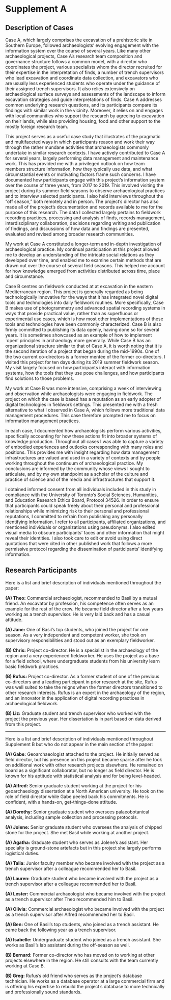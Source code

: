 # Supplement A
## Description of Cases
Case A, which largely comprises the excavation of a prehistoric site in Southern Europe, followed archaeologists' evolving engagement with the information system over the course of several years.
Like many other archaeological projects, Case A's research team composition and governance structure follows a common model, with a director who coordinates the project, various specialists whom the director recruited for their expertise in the interpretation of finds, a number of trench supervisors who lead excavation and coordinate data collection, and excavators who are usually less experienced students who operate under the guidance of their assigned trench supervisors.
It also relies extensively on archaeological surface surveys and assessments of the landscape to inform excavation strategies and guide interpretations of finds.
Case A addresses common underlying research questions, and its participants compare its findings with similar work in the vicinity.
Moreover, it relies on and engages with local communities who support the research by agreeing to excavation on their lands, while also providing housing, food and other support to the mostly foreign research team.

This project serves as a useful case study that illustrates of the pragmatic and multifaceted ways in which participants reason and work their way through the rather mundane activities that archaeologists commonly undertake in similar research contexts.
I have actively contributed to Case A for several years, largely performing data management and maintenance work.
This has provided me with a privileged outlook on how team members structure information, how they typically use data, and what circumstantial events or motivating factors frame such concerns.
I have documented how participants engage with this project's information system over the course of three years, from 2017 to 2019.
This involved visiting the project during its summer field seasons to observe archaeological practices and to interview selected participants.
I also held interviews throughout the "off season," both remotely and in person.
The project's director has also made all of the project's documentation and records available to me for the purpose of this research.
The data I collected largely pertains to fieldwork recording practices, processing and analysis of finds, records management, interdisciplinary collaboration, decisions regarding writing and publication of findings, and discussions of how data and findings are presented, evaluated and revised among broader research communities.

My work at Case A constituted a longer-term and in-depth investigation of archaeological practice.
My continual participation at this project allowed me to develop an understanding of the intricate social relations as they developed over time, and enabled me to examine certain methods that are drawn out over the course of several field seasons.
This helped me account for how knowledge emerged from activities distributed across time, place and circumstance.

Case B centres on fieldwork conducted at at excavation in the eastern Mediterranean region.
This project is generally regarded as being technologically innovative for the ways that it has integrated novel digital tools and technologies into daily fieldwork routines.
More specifically, Case B makes use of photogrammetry and advanced spatial recording systems in ways that provide practical value, rather than as superfluous or experimental use cases, which is how most other implementations of these tools and technologies have been commonly characterized.
Case B is also firmly committed to publishing its data openly, having done so for several years.
It is sometimes showcased as an example of how to implement `open' principles in archaeology more generally.
While Case B has an organizational structure similar to that of Case A, it is worth noting that it is the second iteration of a project that began during the mid-1990s.
One of the two current co-directors is a former mentee of the former co-directors.
I visited this project for ten days during its 2019 summer fieldwork season.
My visit largely focused on how participants interact with information systems, how the tools that they use pose challenges, and how participants find solutions to those problems.

My work at Case B was more intensive, comprising a week of interviewing and observation while archaeologists were engaging in fieldwork.
The project on which the case is based has a reputation as an early adopter of digital technologies in fieldwork settings.
This presented me with a fresh alternative to what I observed in Case A, which follows more traditional data management procedures.
This case therefore prompted me to focus on information management practices.

In each case, I documented how archaeologists perform various activities, specifically accounting for how these actions fit into broader systems of knowledge production.
Throughout all cases I was able to capture a variety of embodied experiences and outlooks corresponding with many roles and positions.
This provides me with insight regarding how data management infrastructures are valued and used in a variety of contexts and by people working throughout the continuum of archaeological practice.
My conclusions are informed by the community whose views I sought to articulate, and by my own standpoint as a scholar of the culture and practice of science and of the media and infrastructures that support it.

I obtained informed consent from all individuals included in this study in compliance with the University of Toronto's Social Sciences, Humanities, and Education Research Ethics Board, Protocol 34526.
In order to ensure that participants could speak freely about their personal and professional relationships while minimizing risk to their personal and professional reputations, I committed to refrain from publishing any personally identifying information.
I refer to all participants, affiliated organizations, and mentioned individuals or organizations using pseudonyms.
I also edited visual media to obscure participants' faces and other information that might reveal their identities.
I also took care to edit or avoid using direct quotations that were cited in other published work that follows a more permissive protocol regarding the dissemination of participants' identifying information.

## Research Participants
Here is a list and brief description of individuals mentioned throughout the paper:

**(A) Theo:** Commercial archaeologist, recommended to Basil by a mutual friend. An excavator by profession, his competence often serves as an example for the rest of the crew. He became field director after a few years working as a trench supervisor. He is very laid back and has a casual attitude.

**(A) Jane:** One of Basil's top students, who joined the project for one season. As a very independent and competent worker, she took on supervisory responsibilities and stood out as an exemplary fieldworker.

**(B) Chris:** Project co-director. He is a specialist in the archaeology of the region and a very experienced fieldworker. He uses the project as a base for a field school, where undergraduate students from his university learn basic fieldwork practices.

**(B) Rufus:** Project co-director. As a former student of one of the previous co-directors and a leading participant in prior research at the site, Rufus was well suited to take the reigns when the former directors transitioned to other research interests. Rufus is an expert in the archaeology of the region, and an innovator in the application of digital recording practices in archaeological fieldwork.

**(B) Liz:** Graduate student and trench supervisor who worked with the project the previous year. Her dissertation is in part based on data derived from this project.

---

Here is a list and brief description of individuals mentioned throughout Supplement B but who do not appear in the main section of the paper:

**(A) Gabe:** Geoarchaeologist attached to the project. He initially served as field director, but his presence on this project became sparse after he took on additional work with other research projects elsewhere. He remained on board as a significant collaborator, but no longer as field director. He is known for his aptitude with statistical analysis and for being level-headed.

**(A) Alfred:** Senior graduate student working at the project for his geoarchaeology dissertation at a North American university. He took on the role of field director while Gabe peeled back his commitments. He is confident, with a hands-on, get-things-done attitude.

**(A) Dorothy:** Senior graduate student who oversees palaeobotanical analysis, including sample collection and processing protocols.

**(A) Jolene:** Senior graduate student who oversees the analysis of chipped stone for the project. She met Basil while working at another project.

**(A) Agatha:** Graduate student who serves as Jolene's assistant. Her specialty is ground-stone artefacts but in this project she largely performs logistical duties.

**(A) Talia:** Junior faculty member who became involved with the project as a trench supervisor after a colleague recommended her to Basil.

**(A) Lauren:** Graduate student who became involved with the project as a trench supervisor after a colleague recommended her to Basil.

**(A) Lester:** Commercial archaeologist who became involved with the project as a trench supervisor after Theo recommended him to Basil.

**(A) Olivia:** Commercial archaeologist who became involved with the project as a trench supervisor after Alfred recommended her to Basil.

**(A) Ben:** One of Basil's top students, who joined as a trench assistant. He came back the following year as a trench supervisor.

**(A) Isabelle:** Undergraduate student who joined as a trench assistant. She works as Basil's lab assistant during the off-season as well.

**(B) Bernard:** Former co-director who has moved on to working at other projects elsewhere in the region. He still consults with the team currently working at Case B.

**(B) Greg:** Rufus's old friend who serves as the project's database technician. He works as a database operator at a large commercial firm and is offering his expertise to rebuild the project's database to more technically and professionally sound standards.
